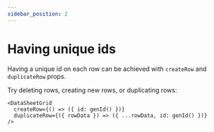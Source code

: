 ```yaml
---
sidebar_position: 2
---
```


# Having unique ids

Having a unique id on each row can be achieved with `createRow` and `duplicateRow` props.

Try deleting rows, creating new rows, or duplicating rows:

<UniqueIds />

```tsx
<DataSheetGrid
  createRow={() => ({ id: genId() })}
  duplicateRow={({ rowData }) => ({ ...rowData, id: genId() })}
/>
```
